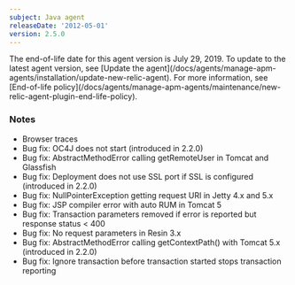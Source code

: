 ```yaml
---
subject: Java agent
releaseDate: '2012-05-01'
version: 2.5.0
---
```


<Callout variant="important">
  The end-of-life date for this agent version is July 29, 2019. To update to the latest agent version, see [Update the agent](/docs/agents/manage-apm-agents/installation/update-new-relic-agent). For more information, see [End-of-life policy](/docs/agents/manage-apm-agents/maintenance/new-relic-agent-plugin-end-life-policy).
</Callout>

### Notes

* Browser traces
* Bug fix: OC4J does not start (introduced in 2.2.0)
* Bug fix: AbstractMethodError calling getRemoteUser in Tomcat and Glassfish
* Bug fix: Deployment does not use SSL port if SSL is configured (introduced in 2.2.0)
* Bug fix: NullPointerException getting request URI in Jetty 4.x and 5.x
* Bug fix: JSP compiler error with auto RUM in Tomcat 5
* Bug fix: Transaction parameters removed if error is reported but response status &lt; 400
* Bug fix: No request parameters in Resin 3.x
* Bug fix: AbstractMethodError calling getContextPath() with Tomcat 5.x (introduced in 2.2.0)
* Bug fix: Ignore transaction before transaction started stops transaction reporting
